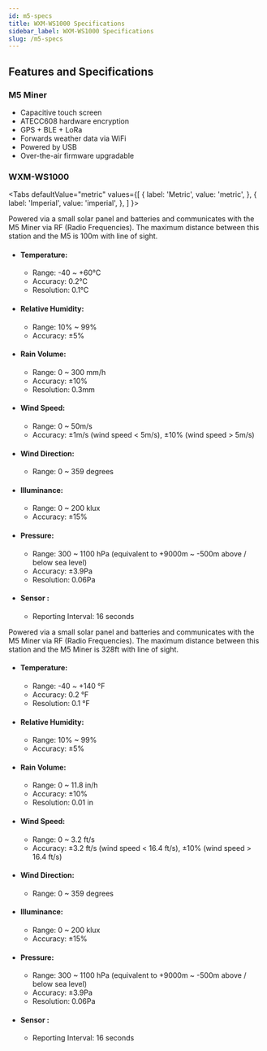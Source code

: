 ```yaml
---
id: m5-specs
title: WXM-WS1000 Specifications
sidebar_label: WXM-WS1000 Specifications
slug: /m5-specs
---
```



## Features and Specifications

### M5 Miner

- Capacitive touch screen
- ATECC608 hardware encryption
- GPS + BLE + LoRa
- Forwards weather data via WiFi
- Powered by USB
- Over-the-air firmware upgradable

### WXM-WS1000

<Tabs
  defaultValue="metric"
  values={[
    { label: 'Metric', value: 'metric', },
    { label: 'Imperial', value: 'imperial', },
  ]
}>

<TabItem value="metric">

Powered via a small solar panel and batteries and communicates with the M5 Miner via RF (Radio Frequencies).
The maximum distance between this station and the M5 is 100m with line of sight.
- #### Temperature:

  - Range: -40 ~ +60°C
  - Accuracy: 0.2°C
  - Resolution: 0.1°C

- #### Relative Humidity:

  - Range: 10% ~ 99%
  - Accuracy: ±5%

- #### Rain Volume:

  - Range: 0 ~ 300 mm/h
  - Accuracy: ±10%
  - Resolution: 0.3mm

- #### Wind Speed:

  - Range: 0 ~ 50m/s
  - Accuracy: ±1m/s (wind speed < 5m/s), ±10% (wind speed > 5m/s)

- #### Wind Direction:

  - Range: 0 ~ 359 degrees

- #### Illuminance:

  - Range: 0 ~ 200 klux
  - Accuracy: ±15%

- #### Pressure:

  - Range: 300 ~ 1100 hPa (equivalent to +9000m ~ -500m above / below sea level)
  - Accuracy: ±3.9Pa
  - Resolution: 0.06Pa

- #### Sensor :
  - Reporting Interval: 16 seconds

</TabItem>

<TabItem value="imperial">

Powered via a small solar panel and batteries and communicates with the M5 Miner via RF (Radio Frequencies).
The maximum distance between this station and the M5 Miner is 328ft with line of sight.
- #### Temperature:

  - Range: -40 ~ +140 °F
  - Accuracy: 0.2 °F
  - Resolution: 0.1 °F

- #### Relative Humidity:

  - Range: 10% ~ 99%
  - Accuracy: ±5%

- #### Rain Volume:

  - Range: 0 ~ 11.8 in/h
  - Accuracy: ±10%
  - Resolution: 0.01 in

- #### Wind Speed:

  - Range: 0 ~ 3.2 ft/s
  - Accuracy: ±3.2 ft/s (wind speed < 16.4 ft/s), ±10% (wind speed > 16.4 ft/s)

- #### Wind Direction:

  - Range: 0 ~ 359 degrees

- #### Illuminance:

  - Range: 0 ~ 200 klux
  - Accuracy: ±15%

- #### Pressure:

  - Range: 300 ~ 1100 hPa (equivalent to +9000m ~ -500m above / below sea level)
  - Accuracy: ±3.9Pa
  - Resolution: 0.06Pa

- #### Sensor :
  - Reporting Interval: 16 seconds

</TabItem>

</Tabs>